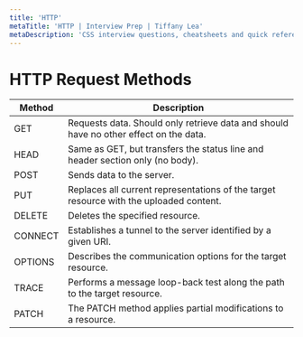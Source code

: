 ```yaml
---
title: 'HTTP'
metaTitle: 'HTTP | Interview Prep | Tiffany Lea'
metaDescription: 'CSS interview questions, cheatsheets and quick reference'
---
```


# HTTP Request Methods

| Method  | Description                                                                           |
|---------|---------------------------------------------------------------------------------------|
| GET     | Requests data. Should only retrieve data and should have no other effect on the data. |
| HEAD    | Same as GET, but transfers the status line and header section only (no body).         |
| POST    | Sends data to the server.                                                             |
| PUT     | Replaces all current representations of the target resource with the uploaded content. |
| DELETE  | Deletes the specified resource.                                                       |
| CONNECT | Establishes a tunnel to the server identified by a given URI.                         |
| OPTIONS | Describes the communication options for the target resource.                          |
| TRACE   | Performs a message loop-back test along the path to the target resource.              |
| PATCH   | The PATCH method applies partial modifications to a resource.                         |
